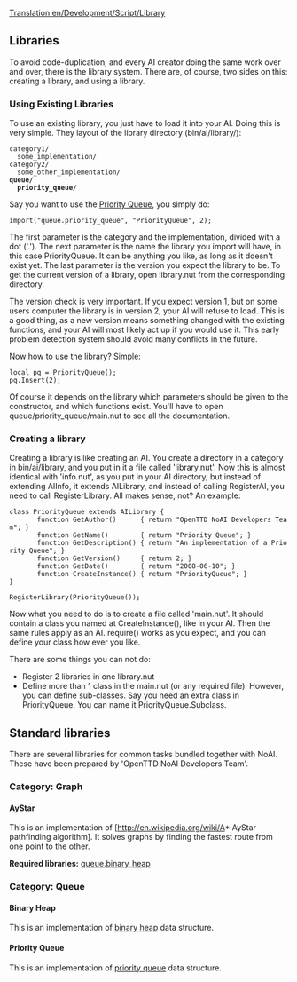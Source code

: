 [[Translation:en/Development/Script/Library]]
{{en/Development/Script/Navigation}}

== Libraries ==

To avoid code-duplication, and every AI creator doing the same work over and over, there is the library system. There are, of course, two sides on this: creating a library, and using a library.

=== Using Existing Libraries ===

To use an existing library, you just have to load it into your AI. Doing this is very simple. They layout of the library directory (bin/ai/library/):

 category1/
   some_implementation/
 category2/
   some_other_implementation/
 '''queue/'''
   '''priority_queue/'''

Say you want to use the [[en/Development/Script/Library#priority-queue|Priority Queue]], you simply do:

 import("queue.priority_queue", "PriorityQueue", 2);

The first parameter is the category and the implementation, divided with a dot ('.'). The next parameter is the name the library you import will have, in this case PriorityQueue. It can be anything you like, as long as it doesn't exist yet. The last parameter is the version you expect the library to be. To get the current version of a library, open library.nut from the corresponding directory. 

The version check is very important. If you expect version 1, but on some users computer the library is in version 2, your AI will refuse to load. This is a good thing, as a new version means something changed with the existing functions, and your AI will most likely act up if you would use it. This early problem detection system should avoid many conflicts in the future.

Now how to use the library? Simple:

 local pq = PriorityQueue();
 pq.Insert(2);

Of course it depends on the library which parameters should be given to the constructor, and which functions exist. You'll have to open queue/priority_queue/main.nut to see all the documentation.

=== Creating a library ===

Creating a library is like creating an AI. You create a directory in a category in bin/ai/library, and you put in it a file called 'library.nut'. Now this is almost identical with 'info.nut', as you put in your AI directory, but instead of extending AIInfo, it extends AILibrary, and instead of calling RegisterAI, you need to call RegisterLibrary. All makes sense, not? An example:

 class PriorityQueue extends AILibrary {
        function GetAuthor()      { return "OpenTTD NoAI Developers Team"; }
        function GetName()        { return "Priority Queue"; }
        function GetDescription() { return "An implementation of a Priority Queue"; }
        function GetVersion()     { return 2; }
        function GetDate()        { return "2008-06-10"; }
        function CreateInstance() { return "PriorityQueue"; }
 }

 RegisterLibrary(PriorityQueue());

Now what you need to do is to create a file called 'main.nut'. It should contain a class you named at CreateInstance(), like in your AI. Then the same rules apply as an AI. require() works as you expect, and you can define your class how ever you like.

There are some things you can not do:

* Register 2 libraries in one library.nut
* Define more than 1 class in the main.nut (or any required file). However, you can define sub-classes. Say you need an extra class in PriorityQueue. You can name it PriorityQueue.Subclass.

== Standard libraries ==

There are several libraries for common tasks bundled together with NoAI. These have been prepared by 'OpenTTD NoAI Developers Team'.

=== Category: Graph ===

==== AyStar ====

This is an implementation of [http://en.wikipedia.org/wiki/A* AyStar pathfinding algorithm]. It solves graphs by finding the fastest route from one point to the other.

'''Required libraries:''' [[en/Development/Script/Library#binary-heap|queue.binary_heap]]

=== Category: Queue ===

==== Binary Heap ====

This is an implementation of [http://en.wikipedia.org/wiki/Binary_heap binary heap] data structure.

==== Priority Queue ====

This is an implementation of [http://en.wikipedia.org/wiki/Priority_queue priority queue] data structure.